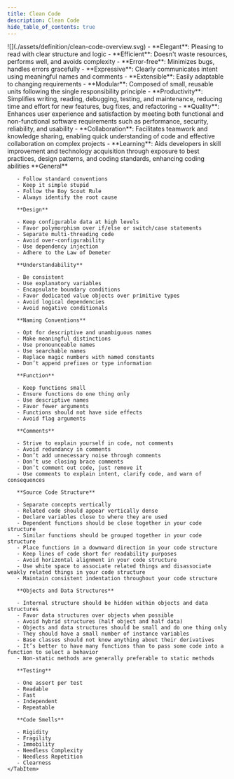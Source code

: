 ```yaml
---
title: Clean Code
description: Clean Code
hide_table_of_contents: true
---
```




<Tabs>
    <TabItem value="overview" label="Overview">
      ![](./assets/definition/clean-code-overview.svg)
    </TabItem>
    <TabItem value="principles" label="Principles">
      - **Elegant**: Pleasing to read with clear structure and logic
      - **Efficient**: Doesn't waste resources, performs well, and avoids complexity
      - **Error-free**: Minimizes bugs, handles errors gracefully
      - **Expressive**: Clearly communicates intent using meaningful names and comments
      - **Extensible**: Easily adaptable to changing requirements
      - **Modular**: Composed of small, reusable units following the single responsibility principle
    </TabItem>
    <TabItem value="benefits" label="Benefits">
      - **Productivity**: Simplifies writing, reading, debugging, testing, and maintenance, reducing time and effort for new features, bug fixes, and refactoring
      - **Quality**: Enhances user experience and satisfaction by meeting both functional and non-functional software requirements such as performance, security, reliability, and usability
      - **Collaboration**: Facilitates teamwork and knowledge sharing, enabling quick understanding of code and effective collaboration on complex projects
      - **Learning**: Aids developers in skill improvement and technology acquisition through exposure to best practices, design patterns, and coding standards, enhancing coding abilities
    </TabItem>
    <TabItem value="guidelines" label="Guidelines">
       **General**

       - Follow standard conventions
       - Keep it simple stupid
       - Follow the Boy Scout Rule
       - Always identify the root cause

       **Design**

       - Keep configurable data at high levels
       - Favor polymorphism over if/else or switch/case statements
       - Separate multi-threading code
       - Avoid over-configurability
       - Use dependency injection
       - Adhere to the Law of Demeter

       **Understandability**

       - Be consistent
       - Use explanatory variables
       - Encapsulate boundary conditions
       - Favor dedicated value objects over primitive types
       - Avoid logical dependencies
       - Avoid negative conditionals

       **Naming Conventions**

       - Opt for descriptive and unambiguous names
       - Make meaningful distinctions
       - Use pronounceable names
       - Use searchable names
       - Replace magic numbers with named constants
       - Don’t append prefixes or type information

       **Function**

       - Keep functions small
       - Ensure functions do one thing only
       - Use descriptive names
       - Favor fewer arguments
       - Functions should not have side effects
       - Avoid flag arguments

       **Comments**

       - Strive to explain yourself in code, not comments
       - Avoid redundancy in comments
       - Don’t add unnecessary noise through comments
       - Don’t use closing brace comments
       - Don’t comment out code, just remove it
       - Use comments to explain intent, clarify code, and warn of consequences

       **Source Code Structure**

       - Separate concepts vertically
       - Related code should appear vertically dense
       - Declare variables close to where they are used
       - Dependent functions should be close together in your code structure
       - Similar functions should be grouped together in your code structure
       - Place functions in a downward direction in your code structure
       - Keep lines of code short for readability purposes
       - Avoid horizontal alignment in your code structure
       - Use white space to associate related things and disassociate weakly related things in your code structure
       - Maintain consistent indentation throughout your code structure

       **Objects and Data Structures**

       - Internal structure should be hidden within objects and data structures
       - Favor data structures over objects when possible
       - Avoid hybrid structures (half object and half data)
       - Objects and data structures should be small and do one thing only
       - They should have a small number of instance variables
       - Base classes should not know anything about their derivatives
       - It’s better to have many functions than to pass some code into a function to select a behavior
       - Non-static methods are generally preferable to static methods

       **Testing**

       - One assert per test
       - Readable
       - Fast
       - Independent
       - Repeatable

       **Code Smells**

       - Rigidity
       - Fragility
       - Immobility
       - Needless Complexity
       - Needless Repetition
       - Clearness
    </TabItem>

</Tabs>
